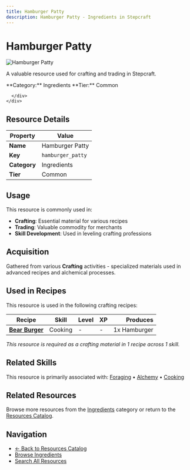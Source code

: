 ```yaml
---
title: Hamburger Patty
description: Hamburger Patty - Ingredients in Stepcraft
---
```


# Hamburger Patty

<div className="flex items-start gap-6 mb-8">
  <div className="flex-shrink-0">
    <img src="/assets/resources/cooking/patty.png" alt="Hamburger Patty" className="w-24 h-24 border rounded-lg" />
  </div>
  <div className="flex-1">
    <div className="space-y-2">
      <p className="text-lg text-muted-foreground">A valuable resource used for crafting and trading in Stepcraft.</p>
      <div className="flex flex-wrap gap-4 text-sm">
        <span className="px-2 py-1 bg-blue-100 dark:bg-blue-900 rounded-md">
          **Category:** Ingredients
        </span>
        <span className="px-2 py-1 bg-gray-100 dark:bg-gray-900 rounded-md">
          **Tier:** Common
        </span>
        
      </div>
    </div>
  </div>
</div>

## Resource Details

| Property | Value |
|----------|-------|
| **Name** | Hamburger Patty |
| **Key** | `hamburger_patty` |
| **Category** | Ingredients |
| **Tier** | Common |


## Usage

This resource is commonly used in:

- **Crafting**: Essential material for various recipes
- **Trading**: Valuable commodity for merchants
- **Skill Development**: Used in leveling crafting professions




## Acquisition

Gathered from various **Crafting** activities - specialized materials used in advanced recipes and alchemical processes.


## Used in Recipes

This resource is used in the following crafting recipes:

| Recipe | Skill | Level | XP | Produces |
|--------|-------|-------|----|---------:|
| **[Bear Burger](/docs/resources/individual/hamburger)** | Cooking | - | - | 1x Hamburger |

*This resource is required as a crafting material in 1 recipe across 1 skill.*


## Related Skills

This resource is primarily associated with: [Foraging](/docs/skills/individual/foraging) • [Alchemy](/docs/skills/individual/alchemy) • [Cooking](/docs/skills/individual/cooking)

## Related Resources

Browse more resources from the [Ingredients](/docs/resources#ingredients) category or return to the [Resources Catalog](/docs/resources).

## Navigation

- [← Back to Resources Catalog](/docs/resources)
- [Browse Ingredients](/docs/resources#ingredients)
- [Search All Resources](/search)
